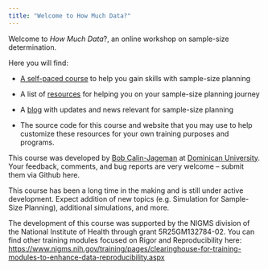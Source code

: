 ```yaml
---
title: "Welcome to How Much Data?"
---
```


Welcome to *How Much Data*?, an online workshop on sample-size determination.

Here you will find:

-   [A self-paced course](Introduction.qmd) to help you gain skills with sample-size planning

-   A list of [resources](Resources.qmd) for helping you on your sample-size planning journey

-   A [blog](blog.qmd) with updates and news relevant for sample-size planning

-   The source code for this course and website that you may use to help customize these resources for your own training purposes and programs.

This course was developed by [Bob Calin-Jageman](https://calin-jageman.net/lab/) at [Dominican University](https://www.dom.edu/directory/robert-calin-jageman). Your feedback, comments, and bug reports are very welcome – submit them via Github here.

This course has been a long time in the making and is still under active development. Expect addition of new topics (e.g. Simulation for Sample-Size Planning), additional simulations, and more.

The development of this course was supported by the NIGMS division of the National Institute of Health through grant 5R25GM132784-02. You can find other training modules focused on Rigor and Reproducibility here: <https://www.nigms.nih.gov/training/pages/clearinghouse-for-training-modules-to-enhance-data-reproducibility.aspx>
